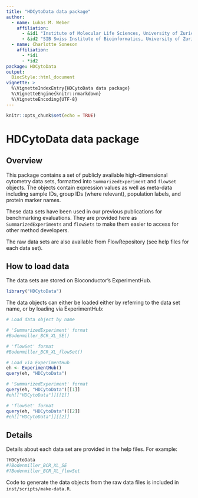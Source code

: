 ```yaml
---
title: "HDCytoData data package"
author: 
  - name: Lukas M. Weber
    affiliation: 
      - &id1 "Institute of Molecular Life Sciences, University of Zurich, Zurich, Switzerland"
      - &id2 "SIB Swiss Institute of Bioinformatics, University of Zurich, Zurich, Switzerland"
  - name: Charlotte Soneson
    affiliation: 
      - *id1
      - *id2
package: HDCytoData
output: 
  BiocStyle::html_document
vignette: >
  %\VignetteIndexEntry{HDCytoData data package}
  %\VignetteEngine{knitr::rmarkdown}
  %\VignetteEncoding{UTF-8}
---
```


```r
knitr::opts_chunk$set(echo = TRUE)
```


# HDCytoData data package


## Overview

This package contains a set of publicly available high-dimensional cytometry data sets, formatted into `SummarizedExperiment` and `flowSet` objects. The objects contain expression values as well as meta-data including sample IDs, group IDs (where relevant), population labels, and protein marker names.

These data sets have been used in our previous publications for benchmarking evaluations. They are provided here as `SummarizedExperiments` and `flowSets` to make them easier to access for other method developers.

The raw data sets are also available from FlowRepository (see help files for each data set).



## How to load data

The data sets are stored on Bioconductor's ExperimentHub.

```r
library("HDCytoData")
```


The data objects can either be loaded either by referring to the data set name, or by loading via ExperimentHub:

```r
# Load data object by name

# 'SummarizedExperiment' format
#Bodenmiller_BCR_XL_SE()

# 'flowSet' format
#Bodenmiller_BCR_XL_flowSet()
```


```r
# Load via ExperimentHub
eh <- ExperimentHub()
query(eh, "HDCytoData")

# 'SummarizedExperiment' format
query(eh, "HDCytoData")[[1]]
#eh[["HDCytoData"]][[1]]

# 'flowSet' format
query(eh, "HDCytoData")[[2]]
#eh[["HDCytoData"]][[2]]
```



## Details

Details about each data set are provided in the help files. For example:

```r
?HDCytoData
#?Bodenmiller_BCR_XL_SE
#?Bodenmiller_BCR_XL_flowSet
```


Code to generate the data objects from the raw data files is included in `inst/scripts/make-data.R`.


